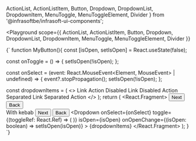   ActionList,
  ActionListItem,
  Button,
  Dropdown,
  DropdownList,
  DropdownItem,
  MenuToggle,
  MenuToggleElement,
  Divider
} from '@infrasoftbe/infrasoft-ui-components';

<Playground
  scope={{
    ActionList,
    ActionListItem,
    Button,
    Dropdown,
    DropdownList,
    DropdownItem,
    MenuToggle,
    MenuToggleElement,
    Divider
  }}
>
{`
  function MyButton(){
  const [isOpen, setIsOpen] = React.useState(false);

  const onToggle = () => {
    setIsOpen(!isOpen);
  };

  const onSelect = (event: React.MouseEvent<Element, MouseEvent> | undefined) => {
    event?.stopPropagation();
    setIsOpen(!isOpen);
  };

  const dropdownItems = (
    <>
      <DropdownItem to="#" key="link">
        Link
      </DropdownItem>
      <DropdownItem key="action">Action</DropdownItem>
      <DropdownItem to="#" key="disabled link" isDisabled>
        Disabled Link
      </DropdownItem>
      <DropdownItem key="disabled action" isDisabled>
        Disabled Action
      </DropdownItem>
      <Divider component="li" key="separator" />
      <DropdownItem to="#" key="separated link">
        Separated Link
      </DropdownItem>
      <DropdownItem key="separated action">Separated Action</DropdownItem>
    </>
  );
  return (
    <React.Fragment>
      <ActionList>
        <ActionListItem>
          <Button variant="primary" id="single-group-next-button">
            Next
          </Button>
        </ActionListItem>
        <ActionListItem>
          <Button variant="secondary" id="single-group-back-button">
            Back
          </Button>
        </ActionListItem>
      </ActionList>
      <br />
      With kebab
      <ActionList>
        <ActionListItem>
          <Button variant="primary" id="single-group-next-button2">
            Next
          </Button>
        </ActionListItem>
        <ActionListItem>
          <Button variant="secondary" id="single-group-back-button2">
            Back
          </Button>
        </ActionListItem>
        <ActionListItem>
          <Dropdown
            onSelect={onSelect}
            toggle={(toggleRef: React.Ref<MenuToggleElement>) => (
              <MenuToggle
                ref={toggleRef}
                onClick={onToggle}
                variant="plain"
                isExpanded={isOpen}
                aria-label="Action list single group kebab"
              >
                <EllipsisVIcon />
              </MenuToggle>
            )}
            isOpen={isOpen}
            onOpenChange={(isOpen: boolean) => setIsOpen(isOpen)}
          >
            <DropdownList>{dropdownItems}</DropdownList>
          </Dropdown>
        </ActionListItem>
      </ActionList>
    </React.Fragment>
  );
  }
`}
</Playground>